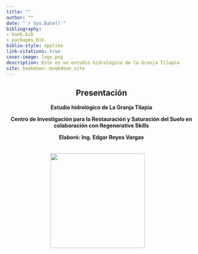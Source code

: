 ```yaml
--- 
title: ""
author: ""
date: "`r Sys.Date()`"
bibliography:
- book.bib
- packages.bib
biblio-style: apalike
link-citations: true
cover-image: logo.png
description: Este es un estudio hidrológico de la Granja Tilapia
site: bookdown::bookdown_site
---
```


<div style="text-align:center;">

# Presentación {.unlisted .unnumbered}

**Estudio hidrológico de La Granja Tilapia**

**Centro de Investigación para la Restauración y Saturación del Suelo en colaboración con Regenerative Skills**

**Elaboró: Ing. Edgar Reyes Vargas**


<div style="display:flex; justify-content:center; align-items:center; margin-top:20px;">
<img src="D:/CIRSS/proyectos/Tilapia/FamiliaTilapia/logo.png" style="height:250px; margin-right:20px;">
</div>

</div>



